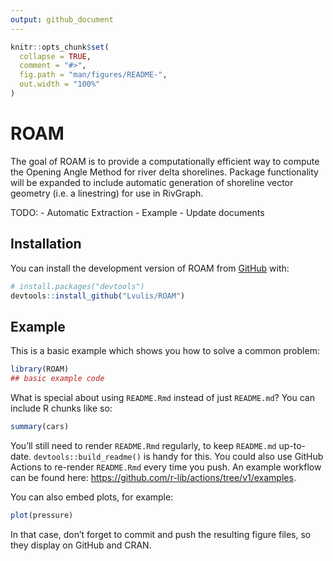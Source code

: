 ```yaml
---
output: github_document
---
```


<!-- README.md is generated from README.Rmd. Please edit that file -->

```r
knitr::opts_chunk$set(
  collapse = TRUE,
  comment = "#>",
  fig.path = "man/figures/README-",
  out.width = "100%"
)
```

# ROAM

<!-- badges: start -->
<!-- badges: end -->

The goal of ROAM is to provide a computationally efficient way to compute the Opening Angle Method for river delta shorelines. Package functionality will be expanded to include automatic generation of shoreline vector geometry (i.e. a linestring) for use in RivGraph. 

TODO:
- Automatic Extraction
- Example
- Update documents

## Installation

You can install the development version of ROAM from [GitHub](https://github.com/) with:

``` r
# install.packages("devtools")
devtools::install_github("Lvulis/ROAM")
```

## Example

This is a basic example which shows you how to solve a common problem:

```r
library(ROAM)
## basic example code
```

What is special about using `README.Rmd` instead of just `README.md`? You can include R chunks like so:

```r
summary(cars)
```

You'll still need to render `README.Rmd` regularly, to keep `README.md` up-to-date. `devtools::build_readme()` is handy for this. You could also use GitHub Actions to re-render `README.Rmd` every time you push. An example workflow can be found here: <https://github.com/r-lib/actions/tree/v1/examples>.

You can also embed plots, for example:

```r
plot(pressure)
```

In that case, don't forget to commit and push the resulting figure files, so they display on GitHub and CRAN.
